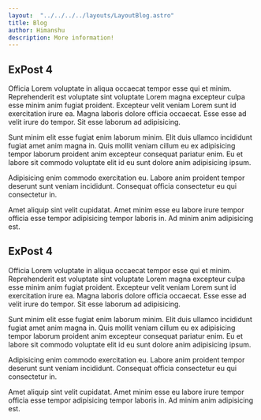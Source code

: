 ```yaml
---
layout:  "../../../../layouts/LayoutBlog.astro"
title: Blog
author: Himanshu
description: More information!
---
```

## ExPost  4
Officia Lorem voluptate in aliqua occaecat tempor esse qui et minim. Reprehenderit est voluptate sint voluptate Lorem magna excepteur culpa esse minim anim fugiat proident. Excepteur velit veniam Lorem sunt id exercitation irure ea. Magna laboris dolore officia occaecat. Esse esse ad velit irure do tempor. Sit esse laborum ad adipisicing.

Sunt minim elit esse fugiat enim laborum minim. Elit duis ullamco incididunt fugiat amet anim magna in. Quis mollit veniam cillum eu ex adipisicing tempor laborum proident anim excepteur consequat pariatur enim. Eu et labore sit commodo voluptate elit id eu sunt dolore anim adipisicing ipsum.

Adipisicing enim commodo exercitation eu. Labore anim proident tempor deserunt sunt veniam incididunt. Consequat officia consectetur eu qui consectetur in.

Amet aliquip sint velit cupidatat. Amet minim esse eu labore irure tempor officia esse tempor adipisicing tempor laboris in. Ad minim anim adipisicing est.

## ExPost  4

Officia Lorem voluptate in aliqua occaecat tempor esse qui et minim. Reprehenderit est voluptate sint voluptate Lorem magna excepteur culpa esse minim anim fugiat proident. Excepteur velit veniam Lorem sunt id exercitation irure ea. Magna laboris dolore officia occaecat. Esse esse ad velit irure do tempor. Sit esse laborum ad adipisicing.

Sunt minim elit esse fugiat enim laborum minim. Elit duis ullamco incididunt fugiat amet anim magna in. Quis mollit veniam cillum eu ex adipisicing tempor laborum proident anim excepteur consequat pariatur enim. Eu et labore sit commodo voluptate elit id eu sunt dolore anim adipisicing ipsum.

Adipisicing enim commodo exercitation eu. Labore anim proident tempor deserunt sunt veniam incididunt. Consequat officia consectetur eu qui consectetur in.

Amet aliquip sint velit cupidatat. Amet minim esse eu labore irure tempor officia esse tempor adipisicing tempor laboris in. Ad minim anim adipisicing est.
